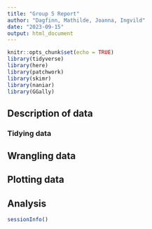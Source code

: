 ```yaml
---
title: "Group 5 Report"
author: "Dagfinn, Mathilde, Joanna, Ingvild"
date: "2023-09-15"
output: html_document
---
```


```r
knitr::opts_chunk$set(echo = TRUE)
library(tidyverse)
library(here)
library(patchwork)
library(skimr)
library(naniar)
library(GGally)
```

## Description of data

### Tidying data

## Wrangling data

## Plotting data

## Analysis
```r
sessionInfo()
```



